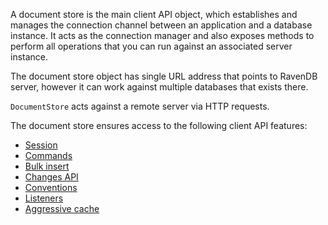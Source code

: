 
A document store is the main client API object, which establishes and manages the connection channel between an application and a database instance. 
It acts as the connection manager and also exposes methods to perform all operations that you can run against an associated server instance.

The document store object has single URL address that points to RavenDB server, however it can work against multiple databases that exists there.

`DocumentStore` acts against a remote server via HTTP requests.

The document store ensures access to the following client API features:

* [Session](../client-api/session/what-is-a-session-and-how-does-it-work.mdx)
* [Commands](../client-api/commands/what-are-commands.mdx)
* [Bulk insert](../client-api/bulk-insert/how-to-work-with-bulk-insert-operation.mdx)
* [Changes API](../client-api/changes/what-is-changes-api.mdx)
* [Conventions](../client-api/configuration/conventions/what-are-conventions.mdx)
* [Listeners](../client-api/listeners/what-are-listeners.mdx)
* [Aggressive cache](../client-api/how-to/setup-aggressive-caching.mdx)


